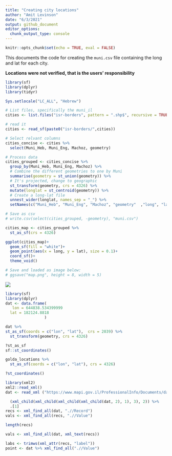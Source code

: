 ```yaml
---
title: "Creating city locations"
author: "Amit Levinson"
date: "6/3/2021"
output: github_document
editor_options: 
  chunk_output_type: console
---
```


```r
knitr::opts_chunk$set(echo = TRUE, eval = FALSE)
```

This documents the code for creating the `muni.csv` file containing the long and lat for each city. 

**Locations were not verified, that is the users' responsibility**

```r
library(sf)
library(dplyr)
library(tidyr)

Sys.setlocale("LC_ALL", "Hebrew")
```



```r
# List files, specifically the muni_il
cities <- list.files("isr-borders", pattern = ".shp$", recursive = TRUE)[230]

# read it
cities <- read_sf(paste0("isr-borders/",cities))

# Select relvant columns
cities_concise <- cities %>% 
  select(Muni_Heb, Muni_Eng, Machoz, geometry)

# Process data
cities_grouped <- cities_concise %>% 
  group_by(Muni_Heb, Muni_Eng, Machoz) %>% 
  # Combine the different geometries to one by Muni
  summarise(geometry = st_union(geometry)) %>% 
  # It's projected, change to geographic
  st_transform(geometry, crs = 4326) %>% 
  mutate(longlat = st_centroid(geometry)) %>% 
  # Create a long-lat file
  unnest_wider(longlat, names_sep = "_") %>% 
  setNames(c("Muni_Heb", "Muni_Eng", "Machoz", "geometry"  ,"long", "lat"))

# Save as csv
# write.csv(select(cities_grouped, -geometry), "muni.csv")
```

```r

cities_map <- cities_grouped %>% 
  st_as_sf(crs = 4326)

ggplot(cities_map)+
  geom_sf(fill = "white")+
  geom_point(aes(x = long, y = lat), size = 0.1)+
  coord_sf()+
  theme_void()

# Save and loaded as image below:
# ggsave("map.png", height = 8, width = 5)

```

![](map.png)


```r
library(sf)
library(dplyr)
dat <- data.frame(
   lon = 644838.534399999
  lat = 182124.8818
                 )

dat %>% 
st_as_sf(coords = c("lon", "lat"),  crs = 2039) %>% 
  st_transform(geometry, crs = 4326)

?st_as_sf
sf::st_coordinates()

golda_locations %>% 
  st_as_sf(coords = c("lon", "lat"), crs = 4326)

?st_coordinates()

library(xml2)
xml2::read_xml()
dat <- read_xml ("https://www.mapi.gov.il/ProfessionalInfo/Documents/dataGov/CITY.xml")

  (xml_child(xml_child(xml_child(xml_child(dat, 2), 1), 3), 2)) %>% 
  .[1]
recs <- xml_find_all(dat, ".//Record")
vals <- xml_find_all(recs, ".//Value")

length(recs)

vals <- xml_find_all(dat, xml_text(recs))

labs <- trimws(xml_attr(recs, "label"))
point <- dat %>% xml_find_all(".//Value")
```

